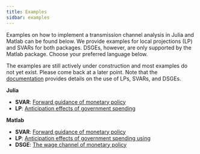 ```yaml
---
title: Examples
sidbar: examples
---
```


Examples on how to implement a transmission channel analysis in Julia and Matlab can be found below. We provide examples for local projections (LP) and SVARs for both packages. DSGEs, however, are only supported by the Matlab package. Choose your preferred language below. 

::: {.callout-note appearance="minimal"}
The examples are still actively under construction and most examples do not yet exist. Please come back at a later point. Note that the [documentation](../documentation/index.qmd) provides details on the use of LPs, SVARs, and DSGEs. 
:::

**Julia**

- **SVAR**: [Forward guidance of monetary policy](./julia/svar/index.qmd)
- **LP**: [Anticipation effects of government spending](./julia/lp/index.qmd)

**Matlab**

- **SVAR**: [Forward guidance of monetary policy](./matlab/svar/index.qmd)
- **LP**: [Anticipation effects of government spending using](./matlab/lp/index.qmd)
- **DSGE**: [The wage channel of monetary policy](./matlab/dynare/index.qmd)
